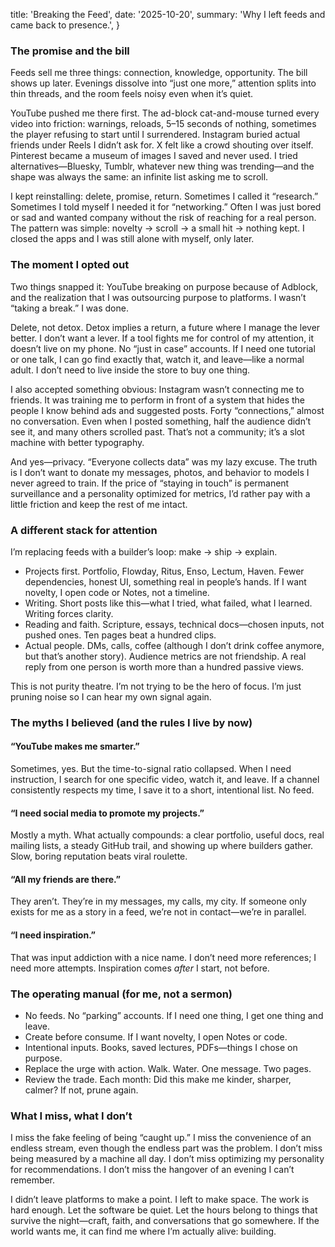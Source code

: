   title: 'Breaking the Feed',
  date: '2025-10-20',
  summary: 'Why I left feeds and came back to presence.',
}

### The promise and the bill

Feeds sell me three things: connection, knowledge, opportunity. The bill shows up later. Evenings dissolve into “just one more,” attention splits into thin threads, and the room feels noisy even when it’s quiet.

YouTube pushed me there first. The ad-block cat-and-mouse turned every video into friction: warnings, reloads, 5–15 seconds of nothing, sometimes the player refusing to start until I surrendered. Instagram buried actual friends under Reels I didn’t ask for. X felt like a crowd shouting over itself. Pinterest became a museum of images I saved and never used. I tried alternatives—Bluesky, Tumblr, whatever new thing was trending—and the shape was always the same: an infinite list asking me to scroll.

I kept reinstalling: delete, promise, return. Sometimes I called it “research.” Sometimes I told myself I needed it for “networking.” Often I was just bored or sad and wanted company without the risk of reaching for a real person. The pattern was simple: novelty → scroll → a small hit → nothing kept. I closed the apps and I was still alone with myself, only later.

### The moment I opted out

Two things snapped it: YouTube breaking on purpose because of Adblock, and the realization that I was outsourcing purpose to platforms. I wasn’t “taking a break.” I was done.

Delete, not detox. Detox implies a return, a future where I manage the lever better. I don’t want a lever. If a tool fights me for control of my attention, it doesn’t live on my phone. No “just in case” accounts. If I need one tutorial or one talk, I can go find exactly that, watch it, and leave—like a normal adult. I don’t need to live inside the store to buy one thing.

I also accepted something obvious: Instagram wasn’t connecting me to friends. It was training me to perform in front of a system that hides the people I know behind ads and suggested posts. Forty “connections,” almost no conversation. Even when I posted something, half the audience didn’t see it, and many others scrolled past. That’s not a community; it’s a slot machine with better typography.

And yes—privacy. “Everyone collects data” was my lazy excuse. The truth is I don’t want to donate my messages, photos, and behavior to models I never agreed to train. If the price of “staying in touch” is permanent surveillance and a personality optimized for metrics, I’d rather pay with a little friction and keep the rest of me intact.

### A different stack for attention

I’m replacing feeds with a builder’s loop: make → ship → explain.

* Projects first. Portfolio, Flowday, Ritus, Enso, Lectum, Haven. Fewer dependencies, honest UI, something real in people’s hands. If I want novelty, I open code or Notes, not a timeline.
* Writing. Short posts like this—what I tried, what failed, what I learned. Writing forces clarity.
* Reading and faith. Scripture, essays, technical docs—chosen inputs, not pushed ones. Ten pages beat a hundred clips.
* Actual people. DMs, calls, coffee (although I don’t drink coffee anymore, but that’s another story). Audience metrics are not friendship. A real reply from one person is worth more than a hundred passive views.

This is not purity theatre. I’m not trying to be the hero of focus. I’m just pruning noise so I can hear my own signal again.

### The myths I believed (and the rules I live by now)

#### “YouTube makes me smarter.”

Sometimes, yes. But the time-to-signal ratio collapsed. When I need instruction, I search for one specific video, watch it, and leave. If a channel consistently respects my time, I save it to a short, intentional list. No feed.

#### “I need social media to promote my projects.”

Mostly a myth. What actually compounds: a clear portfolio, useful docs, real mailing lists, a steady GitHub trail, and showing up where builders gather. Slow, boring reputation beats viral roulette.

#### “All my friends are there.”

They aren’t. They’re in my messages, my calls, my city. If someone only exists for me as a story in a feed, we’re not in contact—we’re in parallel.

#### “I need inspiration.”

That was input addiction with a nice name. I don’t need more references; I need more attempts. Inspiration comes *after* I start, not before.

### The operating manual (for me, not a sermon)

* No feeds. No “parking” accounts. If I need one thing, I get one thing and leave.
* Create before consume. If I want novelty, I open Notes or code.
* Intentional inputs. Books, saved lectures, PDFs—things I chose on purpose.
* Replace the urge with action. Walk. Water. One message. Two pages.
* Review the trade. Each month: Did this make me kinder, sharper, calmer? If not, prune again.

### What I miss, what I don’t

I miss the fake feeling of being “caught up.” I miss the convenience of an endless stream, even though the endless part was the problem. I don’t miss being measured by a machine all day. I don’t miss optimizing my personality for recommendations. I don’t miss the hangover of an evening I can’t remember.

I didn’t leave platforms to make a point. I left to make space. The work is hard enough. Let the software be quiet. Let the hours belong to things that survive the night—craft, faith, and conversations that go somewhere. If the world wants me, it can find me where I’m actually alive: building.

